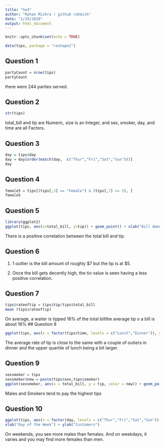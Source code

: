 ```yaml
---
title: "hw3"
author: "Rohan Mishra ! github rohmish"
date: "2/19/2020"
output: html_document
---
```


```r
knitr::opts_chunk$set(echo = TRUE)
```

```r
data(tips, package = "reshape2")
```

## Question 1
```r
partyCount = nrow(tips)
partyCount
```
there were 244 parties served.

## Question 2
```r
str(tips)
```

total_bill and tip are Numeric, size is an Integer, and sex, smoker, day, and time are all Factors.

## Question 3
```r
day = tips$day
day = day[order(match(day,  c("Thur","Fri","Sat","Sun")))]
day
```

## Question 4
```r
female5 = tips[(tips[,3] == "Female") & (tips[,7] >= 5), ]
female5
```

## Question 5
```r
library(ggplot2)
ggplot(tips, aes(x=total_bill, y=tip)) + geom_point() + xlab("Bill Amount") + ylab("Ammount of Tip")
```
There is a positive correlation between the total bill and tip.

## Question 6

1) 1 outlier is the bill amount of roughly $7 but the tip is at $5.

2) Once the bill gets decently high, the tio value is seen having a less positive correlation.

## Question 7
```r
tips$rateoftip = tips$tip/tips$total_bill
mean (tips$rateoftip)
```
On average, a waiter is tipped 16% of the total billthe average tip o a bill is about 16%
## Question 8
```r
ggplot(tips, aes(x = factor(tips$time, levels = c("Lunch","Dinner")), y = rateoftip)) + geom_boxplot() + xlab("Time") + ylab("Rate of Tip")
```
The average rate of tip is close to the same with a couple of outiers in dinner and the upper quartile of lunch being a bit larger.

## Question 9
```r
sexsmoker = tips
sexsmoker$new = paste(tips$sex,tips$smoker)
ggplot(sexsmoker, aes(x = total_bill, y = tip, color = new)) + geom_point() + xlab("Bill Amount") + ylab("Amount of Tip")
```

Males and Smokers tend to pay the highest tips

## Question 10
```r
ggplot(tips, aes(x = factor(day, levels = c("Thur","Fri","Sat","Sun")), fill=sex)) + geom_bar() +
xlab("Day of the Week") + ylab("Customers")
```

On weekends, you see more males than females. And on weekdays, it varies and you may find more females than men.